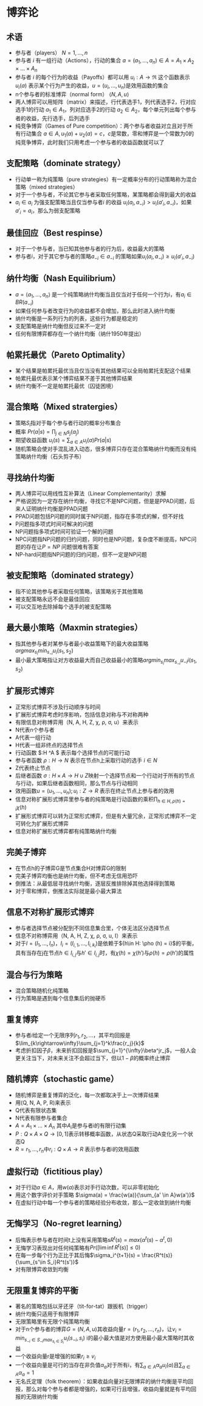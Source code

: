 # 博弈论

## 术语

- 参与者（players） $N= {1,...,n}$
- 参与者 $i$ 有一组行动（Actions），行动的集合 $a=(a_1,...,a_n) \in A=A_1 \times A_2 \times ... \times A_n$
- 参与者 $i$ 的每个行为的收益（Payoffs）都可以用 $u_i:A \rightarrow \Re$ 这个函数表示 $u_i(a)$ 表示某个行为产生的收益，$u = (u_i,...,u_n)$是效用函数的集合
- n个参与者的标准博弈（normal form） $\langle N,A,u \rangle$
- 两人博弈可以用矩阵（matrix）来描述，行代表选手1，列代表选手2，行对应选手1的行动 $a_1 \in A_1$，列对应选手2的行动 $a_2 \in A_2$，每个单元列出每个参与者的收益，先行选手，后列选手
- 纯竞争博弈（Games of Pure competition）：两个参与者收益对立且对于所有行动集合 $a \in A, u_1(a)+u_2(a) = c$，$c$是常数，零和博弈是一个常数为0的纯竞争博弈，此时我们只用考虑一个参与者的收益函数就可以了

## 支配策略（dominate strategy）

- 行动单一称为纯策略（pure strategies）有一定概率分布的行动策略称为混合策略（mixed strategies）
- 对于一个参与者，不论其它参与者采取任何策略，某策略都会得到最大的收益
- $a_i \in a_i$ 为强支配策略当且仅当参与者$i$ 的收益 $u_i(a_i,a_{-i}) > u_i(a'_i,a_{-i})$，如果 $a'_i = a_i$，那么为弱支配策略

## 最佳回应（Best respinse）

- 对于一个参与者，当已知其他参与者的行为后，收益最大的策略
- 参与者$i$，对于其它参与者的策略$a_{-i} \in a_{-i}$ 的策略如果$u_i(a_i,a_{-i}) \geqslant u_i(a'_i,a_{-i})$

## 纳什均衡（Nash Equilibrium）

- $a = \langle a_1,...,a_n\rangle$ 是一个纯策略纳什均衡当且仅当对于任何一个行为i，有$a_i \in BR(a_{-i})$
- 如果任何参与者改变行为的收益都不会增加，那么此时进入纳什均衡
- 纳什均衡是一系列行为的列表，这些行为都是稳定的
- 支配策略是纳什均衡但反过来不一定对
- 任何有限博弈都存在一个纳什均衡（纳什1950年提出）

## 帕累托最优（Pareto Optimality）

- 某个结果是帕累托最优当且仅当没有其他结果可以全局帕累托支配这个结果
- 帕累托最优表示某个博弈结果不差于其他博弈结果
- 纳什均衡不一定是帕累托最优（囚徒困境）

## 混合策略（Mixed stratergies）

- 策略$S_i$指对于每个参与者行动的概率分布集合
- 概率 $Pr(a|s) = \prod_{j \in N}s_j(a_j)$
- 期望收益函数 $u_i(s) = \sum_{a \in A} u_i(a)Pr(a|s)$
- 随机策略会使对手混乱进入动态，很多博弈只存在混合策略纳什均衡而没有纯策略纳什均衡（石头剪子布）

## 寻找纳什均衡

- 两人博弈可以用线性互补算法（Linear Complementarity）求解
- 严格说因为一定存在纳什均衡，寻找它不是NPC问题，但是是PPAD问题，后来人证明纳什均衡是PPAD问题
- PPAD问题包括P问题的同时属于NP问题，指存在多项式的解，但不好找
- P问题指多项式时间可解决的问题
- NP问题指多项式时间可验证一个解的问题
- NPC问题指NP问题的归约问题，同时也是NP问题，复杂度不断提高，NPC问题的存在让$P = NP$ 问题很难有答案
- NP-hard问题指NP问题的归约问题，但不一定是NP问题

## 被支配策略（dominated strategy）

- 指不论其他参与者采取任何策略，该策略劣于其他策略
- 被支配策略永远不会是最佳回应
- 可以交互地去除掉每个选手的被支配策略

## 最大最小策略（Maxmin strategies）

- 指其他参与者对某参与者最小收益策略下的最大收益策略$arg max_{s_i}min_{s_{-i}}u_i(s_1,s_2)$
- 最小最大策略指让对方收益最大而自己收益最小的策略$arg min_{s_i}max_{s_{-i}}u_{-i}i(s_1,s_2)$

## 扩展形式博弈

- 正常形式博弈不涉及行动顺序与时间
- 扩展形式博弈考虑时序影响，包括信息对称与不对称两种
- 有限信息对称博弈用（N, A, H, Z, χ, ρ, σ, u）来表示
- N代表n个参与者
- A代表一组行动
- H代表一组非终点的选择节点
- 行动函数 $\chi:H \rightarrow 2^A $ 表示每个选择节点的可能行动
- 参与者函数 $\rho:H \rightarrow N$ 表示在节点h上采取行动的选手 $i\in N$
- Z代表终止节点
- 后继者函数 $\sigma:H\times A\rightarrow H \cup Z$映射一个选择节点和一个行动对于所有的节点与行动，如果后继者函数相同，那么节点与行动相同
- 效用函数$u=(u_1,...,u_n);u_i:Z\rightarrow R$ 表示在终止节点上参与者的效用
- 信息对称扩展形式博弈里参与者的纯策略是行动函数的乘积$\prod_{h\in H,\rho(h)=i}\chi(h)$
- 扩展形式博弈可以转为正常形式博弈，但是有大量冗余，正常形式博弈不一定可转化为扩展形式博弈
- 信息对称扩展形式博弈都有纯策略纳什均衡

## 完美子博弈

- 在节点h的子博弈G是节点集合H对博弈G的限制
- 完美子博弈均衡也是纳什均衡，但不考虑无信用恐吓
- 倒推法：从最低层寻找纳什均衡，逐层反推排除掉其他选择得到策略
- 对于零和博弈，倒推法实际就是最小最大算法

## 信息不对称扩展形式博弈

- 参与者选择节点被分配到不同信息集合里，个体无法区分选择节点
- 信息不对称博弈用（N, A, H, Z, χ, ρ, σ, u, I）来表示
- 对于$I = (I_1,...,I_n)$，$I_i = (I_{i,1},...,I_{i,k_i})$是依赖于${h\in H: \pho (h) = i}$的平衡，具有当存在j在节点$h\in I_{i,j}$与$h'\in I_{i,j}$时，有$\chi(h) = \chi(h')$与$\rho(h) = \rho(h')$的属性

## 混合与行为策略

- 混合策略随机化纯策略
- 行为策略是遇到每个信息集后的抛硬币

## 重复博弈

- 参与者$i$给定一个无限序列$r_1,r_2,...$，其平均回报是$\lim_{k\rightarrow\infty}\sum_{j=1}^k\frac{r_j}{k}$
- 考虑折扣因子$\beta$，未来折扣回报是$\sum_{j=1}^{\infty}\beta^jr_j$，一般人会更关注当下，对未来关注不会超过当下，但以$1-\beta$的概率终止博弈

## 随机博弈（stochastic game）

- 随机博弈是重复博弈的泛化，每一次都取决于上一次博弈结果
- 用(Q, N, A, P, R)来表示
- Q代表有限状态集
- N代表有限参与者集合
- $A = A_1 \times ... \times A_n$ 其中$A_i$是参与者i的有限行动集
- $P:Q \times A \times Q \rightarrow[0,1]$表示转移概率函数，从状态Q采取行动A变化另一个状态Q
- $R = r_1,...,r_n$中$r_i:Q\times A\rightarrow R$ 表示参与者i的效用函数

## 虚拟行动（fictitious play）

- 对于行动$a\in A$，用$w(a)$表示对手行动次数，可以非零初始化
- 用这个数字评价对手策略 $\sigma(a) = \frac{w(a)}{\sum_{a' \in A}w(a')}$
- 在虚拟行动中每一个参与者的策略经验分布收敛，那么一定收敛到纳什均衡

## 无悔学习（No-regret learning）

- 后悔表示参与者在时间t上没有采用策略s$R^t(s) = max(\alpha^t(s)-\alpha^t,0)$
- 无悔学习表现出对任何纯策略有$Pr([\lim \inf R^t(s)]\leq0)$
- 在每一步每个行为正比于其后悔$\sigma_i^{t+1}(s) = \frac{R^t(s)}{\sum_{s'\in S_i}R^t(s')}$
- 对有限博弈收敛到均衡

## 无限重复博弈的平衡

- 著名的策略包括以牙还牙（tit-for-tat）跟扳机（trigger）
- 纳什均衡只适用于有限博弈
- 无限策略里有无限个纯策略均衡
- 对于n个参与者的博弈$G = (N,A,u)$其收益向量$r = (r_1,r_2,...,r_n)$，让$v_i = min_{s_{-i} \in S_{-i}max_{s_i \in S_i}} u_i(s_{-i},s_i)$ i的最小最大值是对方使用最小最大策略时其收益
- 一个收益向量r是增强的如果$r_i\geq v_i$
- 一个收益向量是可行的当存在非负值$\alpha_a$对于所有i，有$\sum_{a\in A}\alpha_au_i(a)$且$\sum_{a\in A}\alpha_a = 1$
- 无名氏定理（folk theorem）：如果收益向量对无限博弈的纳什均衡是平均回报，那么对每个参与者都是增强的，如果可行且增强，收益向量就是有平均回报的无限纳什均衡